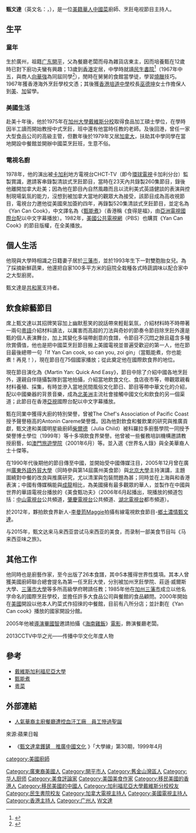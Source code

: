 {{Infobox Person <!-- for more information see [[:Template:Infobox_Chef/doc|:Template:Infobox Chef/doc]] -->
| name = 甄文達
| image = MartinYan 2004.12.jpg
| caption = 2004年12月
| birth_date = {{birth date and age|1948|12|22}}
| 出生地 = {{ROC|廣州市}}
| nationality = {{USA}}
| style = [[中國菜|中國菜]]，主攻[[粵菜|粵菜]]
| education = [[民生書院|民生書院]]，[[香港海外烹飪學校|香港海外烹飪學校]]，[[戴維斯加利福尼亞大學|戴維斯加利福尼亞大學]]
| restaurants = [[Yan_Can|Yan Can]] ([[圣克拉拉_(加利福尼亚州)|圣克拉拉]], Pleasant Hill)
| television = 《[[甄能煮|甄能煮]]》<br>''[[Martin_Yan's_Quick_and_Easy|Martin Yan's Quick and Easy]]''<br>''[[Martin_Yan's_Chinatown_Cooking|Martin Yan's Chinatown Cooking]]''<br>''[[Martin_Yan's_Hong_Kong|Martin Yan's Hong Kong]]''<br>《[[美食甄功夫|美食甄功夫]]》<br>《马来西亚味之旅（双语）》
| website = http://yancancook.com/
}}
'''甄文達'''（英文名：'''{{lang|en|Martin Yan}}'''，{{bd|1948年|12月22日|catIdx=Y甄文達}}），是一位[[美籍華人|美籍華人]][[中國菜|中國菜]]廚師、烹飪电视節目主持人。

==生平==
===童年===
生於廣州，祖籍[[广东|广东]][[开平市|開平]]，父為餐廳老闆而母為雜貨店東主，因而培養甄在12歲時已對下廚功夫蠻有興趣；13歲到[[香港|香港]]定居，中學時就讀[[民生書院|民生書院]]<ref>{{cite web |url=https://www.munsang.edu.hk/secondary/attachment/pdf/1574221279omE4t.pdf |title=校友之聲 |date=2018 |website= |publisher=民生書院 |access-date=2021-06-29 |quote= |archive-date=2021-06-29 |archive-url=https://web.archive.org/web/20210629130726/https://www.munsang.edu.hk/secondary/attachment/pdf/1574221279omE4t.pdf |dead-url=no }}</ref>（1967年中五，與商人[[向華強|向華強]]為同屆同學<ref>{{cite news | title=英中會考放榜 | url=https://mmis.hkpl.gov.hk/coverpage/-/coverpage/view?_coverpage_WAR_mmisportalportlet_hsf=%E8%8B%B1%E6%96%87%E4%B8%AD%E5%AD%B8%E6%9C%83%E6%94%B7&_coverpage_WAR_mmisportalportlet_actual_q=%28%20verbatim_dc.collection%3A%28%22Old%5C%20HK%5C%20Newspapers%22%29%20%29%20AND+%28%20%28%20allTermsMandatory%3A%28true%29%20OR+all_dc.title%3A%28%E8%8B%B1%E6%96%87%E4%B8%AD%E5%AD%B8%E6%9C%83%E6%94%B7%29%20OR+all_dc.creator%3A%28%E8%8B%B1%E6%96%87%E4%B8%AD%E5%AD%B8%E6%9C%83%E6%94%B7%29%20OR+all_dc.contributor%3A%28%E8%8B%B1%E6%96%87%E4%B8%AD%E5%AD%B8%E6%9C%83%E6%94%B7%29%20OR+all_dc.subject%3A%28%E8%8B%B1%E6%96%87%E4%B8%AD%E5%AD%B8%E6%9C%83%E6%94%B7%29%20OR+fulltext%3A%28%E8%8B%B1%E6%96%87%E4%B8%AD%E5%AD%B8%E6%9C%83%E6%94%B7%29%20OR+all_dc.description%3A%28%E8%8B%B1%E6%96%87%E4%B8%AD%E5%AD%B8%E6%9C%83%E6%94%B7%29%20%29%20%29&_coverpage_WAR_mmisportalportlet_sort_field=dc.publicationdate_bsort&p_r_p_-1078056564_c=QF757YsWv5%2BxN104DIEAyedUndlVBtoC&_coverpage_WAR_mmisportalportlet_o=93&_coverpage_WAR_mmisportalportlet_sort_order=desc&_coverpage_WAR_mmisportalportlet_filter=dc.publicationdate_dt%3A%5B1960-01-01T00%3A00%3A00Z+TO+1969-12-31T15%3A59%3A59Z%5D | page=10 | publisher=香港工商日報 | date=1967-08-22 | accessdate=2021-11-22 | quote= | archive-date=2021-11-21 | archive-url=https://web.archive.org/web/20211121140958/https://mmis.hkpl.gov.hk/coverpage/-/coverpage/view?_coverpage_WAR_mmisportalportlet_hsf=%E8%8B%B1%E6%96%87%E4%B8%AD%E5%AD%B8%E6%9C%83%E6%94%B7&_coverpage_WAR_mmisportalportlet_actual_q=(%20verbatim_dc.collection:(%22Old%5C%20HK%5C%20Newspapers%22)%20)%20AND+(%20(%20allTermsMandatory:(true)%20OR+all_dc.title:(%E8%8B%B1%E6%96%87%E4%B8%AD%E5%AD%B8%E6%9C%83%E6%94%B7)%20OR+all_dc.creator:(%E8%8B%B1%E6%96%87%E4%B8%AD%E5%AD%B8%E6%9C%83%E6%94%B7)%20OR+all_dc.contributor:(%E8%8B%B1%E6%96%87%E4%B8%AD%E5%AD%B8%E6%9C%83%E6%94%B7)%20OR+all_dc.subject:(%E8%8B%B1%E6%96%87%E4%B8%AD%E5%AD%B8%E6%9C%83%E6%94%B7)%20OR+fulltext:(%E8%8B%B1%E6%96%87%E4%B8%AD%E5%AD%B8%E6%9C%83%E6%94%B7)%20OR+all_dc.description:(%E8%8B%B1%E6%96%87%E4%B8%AD%E5%AD%B8%E6%9C%83%E6%94%B7)%20)%20)&_coverpage_WAR_mmisportalportlet_sort_field=dc.publicationdate_bsort&p_r_p_-1078056564_c=QF757YsWv5%2BxN104DIEAyedUndlVBtoC&_coverpage_WAR_mmisportalportlet_o=93&_coverpage_WAR_mmisportalportlet_sort_order=desc&_coverpage_WAR_mmisportalportlet_filter=dc.publicationdate_dt:%5B1960-01-01T00:00:00Z+TO+1969-12-31T15:59:59Z%5D | dead-url=no }}</ref>），閒時在舅舅的食館當學徒，學習[[燒臘|燒臘]]技巧。1967年獲香港海外烹飪學校文憑；其後獲[[香港培道中學|香港培道中學]]校長[[巫德坤|巫德坤]]女士作擔保人到[[美國|美]]、[[加拿大|加]]留學。

===美國生活===
赴美十年後，他於1975年在[[加州大學戴維斯分校|加州大學戴維斯分校]]取得食品加工碩士學位，在學時因半工讀而開始教授中式烹飪，班中還有他當時任教的老師。及後回港，曾任一家大型食品公司的高級主管，但數年後於1979年又居[[加拿大|加拿大]]，扶助其中學同學在當地開設中餐館並開辦中國菜烹飪班，生意不俗。

===電視名廚===
1978年，他的演出被[[卡加利|卡加利]]地方電視台CHCT-TV（即今[[環球電視|環球電視]]卡加利分台）監製賞識，邀請客串錄製清談式烹飪節目，當時在23天內共錄製260集節目，錄後他離開加拿大赴美；因為他在節目內自然風趣而且以流利美式英語健談的表演與控制現場氣氛的能力，沒想到被加拿大當地的觀眾大為接受，該節目成為高收視節目，電視台力邀他從美國來加簽約四年，再錄製520集清談式烹飪節目，並定名為《Yan Can Cook》，中文譯名為《[[甄能煮|甄能煮]]》（香港稱《食得是福》，由[[亞洲電視|亞洲電視]][[國際台|國際台]]配以中文字幕播放）。1982年，[[美國|美國]][[公共電視網|公共電視網]]（PBS）也購買《Yan Can Cook》的節目版權，在全美播放。

==個人生活==
他現與大學時相識之日籍妻子居於[[三藩市|三藩市]]，並於1993年生下一對雙胞胎女兒。為了採摘新鮮蔬果，他還把自家100多平方米的庭院全栽種各式時蔬調味以配合家中之大型廚房。

甄文達是[[共和黨_(美國)|共和黨]]支持者。

==飲食綜藝節目==
席上甄文達以其招牌笑容加上幽默惹笑的說話帶來輕鬆氣氛，介紹材料時不時帶著一兩句[[粵語|粵語]]介紹材料讀法，以厲害而高超的刀法與奇妙的節奏令節目除烹飪外還是甄的個人表演舞台，加上其變化多端帶創意的食譜，令節目不沉悶之餘且蘊含多種欣賞價值，他也是把中國菜烹飪節目搬上美國電視並普遍受歡迎的第一人，他在節目最後總帶一句「If Yan Can cook, so can you, zoi gin」（當甄能煮，你也能煮！再見！），現在節目在75個國家播放；從此奠定他在國際飲食界的地位。

現在節目演化為《Martin Yan: Quick And Easy》，節目中除了介紹中國各地烹飪外，還親自伴隨攝製隊到當地拍攝，介紹當地飲食文化、食店夜市等，帶觀眾親看材料養殖、採集，有時並滲入當地民間風俗文化節日、節目等帶中華文化的介紹，配以中國樂器的背景音樂，成為[[北美洲|北美洲]]主流社會接觸中國文化和飲食的另一個渠道；此節目在香港[[亞洲電視|亞視]]國際台配以中文字幕播放。

甄在同業中獲得大廚的特別榮譽，曾被The Chef's Association of Pacific Coast授予聲譽極高的Antonin Careme榮譽獎。因為他對飲食和餐飲業的研究與推廣貢獻，甄文達和美國明星級廚師[[柴爾德|柴爾德]]（Julia Child）被科羅拉多廚藝學院一同授予榮譽博士學位（1999年）等十多項飲食界榮譽。他曾被一些餐務培訓機構邀請教授廚藝，如[[澳門旅遊學院|澳門旅遊學院]]（2001年6月）等。並入選《世界名人錄》與全美華裔人士十傑等。

在1990年代後期他的節目傳至中國，並開始受中國傳媒注目，2005年12月曾在廣州[http://campus.gdufs.edu.cn/detail.asp?id=10772 廣東外語外貿大學]{{dead link|date=2018年3月 |bot=InternetArchiveBot |fix-attempted=yes }}（同時參與第14屆廣州美食節）與[https://web.archive.org/web/20160304085120/http://people.com.cn/GB/paper1787/16372/1445006.html 北京大學]主持演講，主題圍繞對中餐的改良與推廣研究，尤以清潔與包裝問題為甚；同時並在上海與和香港表演；中國有傳媒稱能與[[成龍|成龍]]相比，為美國擁有最多觀眾的華人，並製作在中國與世界的華語電視台播放的《美食甄功夫》（2006年6月起播出，現播放的頻道包括：[[中山電視台|中山電視台]]公共頻道，[[肇慶電視台|肇慶電視台]]公共頻道、[[湖北電視台|湖北電視台]]都市頻道）。

於2012年，夥拍飲食界新人-[[李曼筠|李曼筠]]Maggie拍攝有線電視飲食節目-[[鄉土濃情甄文達|鄉土濃情甄文達]]。

与2015年，甄文达来马来西亚尝试马来西亚的美食，而录制一部美食节目叫《马来西亚味之旅》。

==其他工作==
他同時也是廚藝作家，至今出版了26本食譜，其中5本獲得世界性獎項。其本人曾獲美國廚師聯合總會提名為第一任烹飪大使，分別被加州烹飪學院、莊遜‧威爾斯大學、[[三藩市大學|三藩市大學]]等多所高級學府聘請任教；1985年他在[[加州|加州]][[三藩市|三藩市]]成立以他名字命名的國際烹飪學校，並擔任許多大食品公司與餐館的食品顧問。2000年開始在[[美國|美國]]開設以他本人旳菜式作招徠的中餐館，目前有八所分店；並計劃在《Yan Can cook》播放的國家開設分館。

2005年他被[[導演|導演]][[畢國智|畢國智]]邀請拍攝《[[海南雞飯_(電影)|海南雞飯]]》[[電影|電影]]，飾演餐廳老闆。

2013CCTV中华之光——传播中华文化年度人物

==參考==
*[[戴維斯加利福尼亞大學|戴維斯加利福尼亞大學]]
*[[甄能煮|甄能煮]]
*[[粵菜|粵菜]]

==外部連結==
*[http://www.appledaily.com.tw/realtimenews/article/international/20151215/753502/%E4%BA%BA%E6%B0%A3%E4%B8%BB%E5%BB%9A%E9%A4%90%E5%BB%B3%E9%81%AD%E6%8E%A7%E8%A1%80%E6%B1%97%E5%B7%A5%E5%BB%A0%E3%80%80%E5%93%A1%E5%B7%A5%E6%85%98%E9%81%8E%E8%81%96%E8%AA%95 人氣華裔主廚餐廳遭控血汗工廠　員工慘過聖誕] {{Wayback|url=http://www.appledaily.com.tw/realtimenews/article/international/20151215/753502/%E4%BA%BA%E6%B0%A3%E4%B8%BB%E5%BB%9A%E9%A4%90%E5%BB%B3%E9%81%AD%E6%8E%A7%E8%A1%80%E6%B1%97%E5%B7%A5%E5%BB%A0%E3%80%80%E5%93%A1%E5%B7%A5%E6%85%98%E9%81%8E%E8%81%96%E8%AA%95 |date=20170305002744 }}

來源:蘋果日報
{{Commonscat|Martin Yan}}
*《[http://www.com.cuhk.edu.hk/ubeat/990430/30yan.htm 甄文達拿鑊鏟　推廣中國文化] {{Wayback|url=http://www.com.cuhk.edu.hk/ubeat/990430/30yan.htm |date=20160305014310 }}》「大學線」第30期，1999年4月

{{Authority control}}
{{DEFAULTSORT:Yan, Martin}}
[[Category:廣東裔美國人|Category:廣東裔美國人]]
[[Category:開平市人|Category:開平市人]]
[[Category:舊金山灣區人|Category:舊金山灣區人]]
[[category:美國廚師|category:美國廚師]]
[[Category:华人厨师|Category:华人厨师]]
[[Category:美食評論家|Category:美食評論家]]
[[Category:美国美食作家|Category:美国美食作家]]
[[Category:移民美國的香港人|Category:移民美國的香港人]]
[[Category:移民美國的中國人|Category:移民美國的中國人]]
[[Category:加利福尼亞大學戴維斯分校校友|Category:加利福尼亞大學戴維斯分校校友]]
[[Category:民生書院校友|Category:民生書院校友]]
[[Category:加拿大電視主持人|Category:加拿大電視主持人]]
[[Category:美國電視主持人|Category:美國電視主持人]]
[[Category:香港主持人|Category:香港主持人]]
[[Category:广州人|Category:广州人]]
[[Category:甄姓|W文達]]